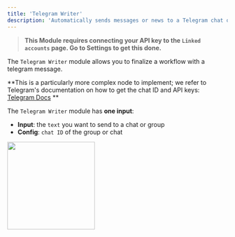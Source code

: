 ```yaml
---
title: 'Telegram Writer'
description: 'Automatically sends messages or news to a Telegram chat or group you choose, keeping everyone updated.'
---
```


>**This Module requires connecting your API key to the `Linked accounts` page. Go to Settings to get this done.**

The `Telegram Writer` module allows you to finalize a workflow with a telegram message. 

**This is a particularly more complex node to implement; we refer to Telegram's documentation on how to get the chat ID and API keys: [Telegram Docs](https://core.telegram.org/) **

The `Telegram Writer` module has **one input**:

- **Input**: the `text` you want to send to a chat or group
- **Config**: `chat ID` of the group or chat

<img height="200" src="./TW.png" />
